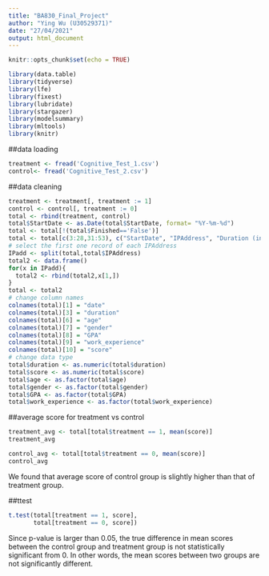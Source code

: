 ```yaml
---
title: "BA830_Final_Project"
author: "Ying Wu (U30529371)"
date: "27/04/2021"
output: html_document
---
```


```r
knitr::opts_chunk$set(echo = TRUE)
```

```r
library(data.table)
library(tidyverse)
library(lfe)
library(fixest)
library(lubridate)
library(stargazer)
library(modelsummary)
library(mltools)
library(knitr)
```

##data loading 
```r
treatment <- fread('Cognitive_Test_1.csv')
control<- fread('Cognitive_Test_2.csv')
```

##data cleaning 
```r
treatment <- treatment[, treatment := 1]
control <- control[, treatment := 0]
total <- rbind(treatment, control)
total$StartDate <- as.Date(total$StartDate, format= "%Y-%m-%d")
total <- total[!(total$Finished=='False')]
total <- total[c(3:28,31:53), c("StartDate", "IPAddress", "Duration (in seconds)", "LocationLatitude", "LocationLongitude", "Q2", "Q3", "Q4", "Q5", "SC0", "treatment")]
# select the first one record of each IPAddress
IPadd <- split(total,total$IPAddress)
total2 <- data.frame()
for(x in IPadd){
  total2 <- rbind(total2,x[1,])
}
total <- total2
# change column names
colnames(total)[1] = "date"
colnames(total)[3] = "duration"
colnames(total)[6] = "age"
colnames(total)[7] = "gender"
colnames(total)[8] = "GPA"
colnames(total)[9] = "work_experience"
colnames(total)[10] = "score"
# change data type
total$duration <- as.numeric(total$duration)
total$score <- as.numeric(total$score)
total$age <- as.factor(total$age)
total$gender <- as.factor(total$gender)
total$GPA <- as.factor(total$GPA)
total$work_experience <- as.factor(total$work_experience)
```

##average score for treatment vs control
```r
treatment_avg <- total[total$treatment == 1, mean(score)]
treatment_avg

control_avg <- total[total$treatment == 0, mean(score)]
control_avg
```
We found that average score of control group is slightly higher than that of treatment group. 

##ttest
```r
t.test(total[treatment == 1, score], 
       total[treatment == 0, score])
```
Since p-value is larger than 0.05, the true difference in mean scores between the control group and treatment group is not statistically significant from 0. In other words, the mean scores between two groups are not significantly different. 